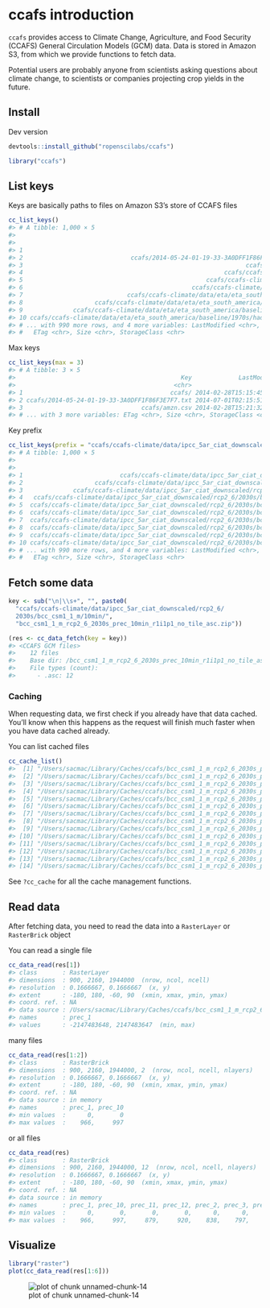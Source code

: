 <!--%\VignetteEngine{knitr::knitr}%\VignetteIndexEntry{ccafs introduction}%\VignetteEncoding{UTF-8}-->ccafs introduction==================`ccafs` provides access to Climate Change, Agriculture, and Food Security (CCAFS)General Circulation Models (GCM) data. Data is stored in Amazon S3, fromwhich we provide functions to fetch data.Potential users are probably anyone from scientists asking questions about climate change, to scientists or companies projecting crop yields in the future.## InstallDev version```rdevtools::install_github("ropenscilabs/ccafs")``````rlibrary("ccafs")```## List keysKeys are basically paths to files on Amazon S3's store of CCAFS files```rcc_list_keys()#> # A tibble: 1,000 × 5#>                                                                           Key#>                                                                         <chr>#> 1                                                                      ccafs/#> 2                              ccafs/2014-05-24-01-19-33-3A0DFF1F86F3E7F7.txt#> 3                                                              ccafs/amzn.csv#> 4                                                        ccafs/ccafs-climate/#> 5                                                   ccafs/ccafs-climate/data/#> 6                                               ccafs/ccafs-climate/data/eta/#> 7                             ccafs/ccafs-climate/data/eta/eta_south_america/#> 8                    ccafs/ccafs-climate/data/eta/eta_south_america/baseline/#> 9              ccafs/ccafs-climate/data/eta/eta_south_america/baseline/1970s/#> 10 ccafs/ccafs-climate/data/eta/eta_south_america/baseline/1970s/hadcm_cntrl/#> # ... with 990 more rows, and 4 more variables: LastModified <chr>,#> #   ETag <chr>, Size <chr>, StorageClass <chr>```Max keys```rcc_list_keys(max = 3)#> # A tibble: 3 × 5#>                                              Key             LastModified#>                                            <chr>                    <chr>#> 1                                         ccafs/ 2014-02-28T15:15:45.000Z#> 2 ccafs/2014-05-24-01-19-33-3A0DFF1F86F3E7F7.txt 2014-07-01T02:15:51.000Z#> 3                                 ccafs/amzn.csv 2014-02-28T15:21:32.000Z#> # ... with 3 more variables: ETag <chr>, Size <chr>, StorageClass <chr>```Key prefix```rcc_list_keys(prefix = "ccafs/ccafs-climate/data/ipcc_5ar_ciat_downscaled/")#> # A tibble: 1,000 × 5#>                                                                            Key#>                                                                          <chr>#> 1                           ccafs/ccafs-climate/data/ipcc_5ar_ciat_downscaled/#> 2                    ccafs/ccafs-climate/data/ipcc_5ar_ciat_downscaled/rcp2_6/#> 3              ccafs/ccafs-climate/data/ipcc_5ar_ciat_downscaled/rcp2_6/2030s/#> 4   ccafs/ccafs-climate/data/ipcc_5ar_ciat_downscaled/rcp2_6/2030s/bcc_csm1_1/#> 5  ccafs/ccafs-climate/data/ipcc_5ar_ciat_downscaled/rcp2_6/2030s/bcc_csm1_1/1#> 6  ccafs/ccafs-climate/data/ipcc_5ar_ciat_downscaled/rcp2_6/2030s/bcc_csm1_1/1#> 7  ccafs/ccafs-climate/data/ipcc_5ar_ciat_downscaled/rcp2_6/2030s/bcc_csm1_1/1#> 8  ccafs/ccafs-climate/data/ipcc_5ar_ciat_downscaled/rcp2_6/2030s/bcc_csm1_1/1#> 9  ccafs/ccafs-climate/data/ipcc_5ar_ciat_downscaled/rcp2_6/2030s/bcc_csm1_1/1#> 10 ccafs/ccafs-climate/data/ipcc_5ar_ciat_downscaled/rcp2_6/2030s/bcc_csm1_1/1#> # ... with 990 more rows, and 4 more variables: LastModified <chr>,#> #   ETag <chr>, Size <chr>, StorageClass <chr>```## Fetch some data```rkey <- sub("\n|\\s+", "", paste0(  "ccafs/ccafs-climate/data/ipcc_5ar_ciat_downscaled/rcp2_6/  2030s/bcc_csm1_1_m/10min/",  "bcc_csm1_1_m_rcp2_6_2030s_prec_10min_r1i1p1_no_tile_asc.zip"))``````r(res <- cc_data_fetch(key = key))#> <CCAFS GCM files>#>    12 files#>    Base dir: /bcc_csm1_1_m_rcp2_6_2030s_prec_10min_r1i1p1_no_tile_asc#>    File types (count):#>      - .asc: 12```### CachingWhen requesting data, we first check if you already have that data cached.You'll know when this happens as the request will finish much faster whenyou have data cached already.You can list cached files```rcc_cache_list()#>  [1] "/Users/sacmac/Library/Caches/ccafs/bcc_csm1_1_m_rcp2_6_2030s_prec_10min_r1i1p1_no_tile_asc"#>  [2] "/Users/sacmac/Library/Caches/ccafs/bcc_csm1_1_m_rcp2_6_2030s_prec_10min_r1i1p1_no_tile_asc.zip"#>  [3] "/Users/sacmac/Library/Caches/ccafs/bcc_csm1_1_m_rcp2_6_2030s_prec_10min_r1i1p1_no_tile_asc/prec_1.asc"#>  [4] "/Users/sacmac/Library/Caches/ccafs/bcc_csm1_1_m_rcp2_6_2030s_prec_10min_r1i1p1_no_tile_asc/prec_10.asc"#>  [5] "/Users/sacmac/Library/Caches/ccafs/bcc_csm1_1_m_rcp2_6_2030s_prec_10min_r1i1p1_no_tile_asc/prec_11.asc"#>  [6] "/Users/sacmac/Library/Caches/ccafs/bcc_csm1_1_m_rcp2_6_2030s_prec_10min_r1i1p1_no_tile_asc/prec_12.asc"#>  [7] "/Users/sacmac/Library/Caches/ccafs/bcc_csm1_1_m_rcp2_6_2030s_prec_10min_r1i1p1_no_tile_asc/prec_2.asc"#>  [8] "/Users/sacmac/Library/Caches/ccafs/bcc_csm1_1_m_rcp2_6_2030s_prec_10min_r1i1p1_no_tile_asc/prec_3.asc"#>  [9] "/Users/sacmac/Library/Caches/ccafs/bcc_csm1_1_m_rcp2_6_2030s_prec_10min_r1i1p1_no_tile_asc/prec_4.asc"#> [10] "/Users/sacmac/Library/Caches/ccafs/bcc_csm1_1_m_rcp2_6_2030s_prec_10min_r1i1p1_no_tile_asc/prec_5.asc"#> [11] "/Users/sacmac/Library/Caches/ccafs/bcc_csm1_1_m_rcp2_6_2030s_prec_10min_r1i1p1_no_tile_asc/prec_6.asc"#> [12] "/Users/sacmac/Library/Caches/ccafs/bcc_csm1_1_m_rcp2_6_2030s_prec_10min_r1i1p1_no_tile_asc/prec_7.asc"#> [13] "/Users/sacmac/Library/Caches/ccafs/bcc_csm1_1_m_rcp2_6_2030s_prec_10min_r1i1p1_no_tile_asc/prec_8.asc"#> [14] "/Users/sacmac/Library/Caches/ccafs/bcc_csm1_1_m_rcp2_6_2030s_prec_10min_r1i1p1_no_tile_asc/prec_9.asc"```See `?cc_cache` for all the cache management functions.## Read dataAfter fetching data, you need to read the data into a `RasterLayer` or`RasterBrick` objectYou can read a single file```rcc_data_read(res[1])#> class       : RasterLayer#> dimensions  : 900, 2160, 1944000  (nrow, ncol, ncell)#> resolution  : 0.1666667, 0.1666667  (x, y)#> extent      : -180, 180, -60, 90  (xmin, xmax, ymin, ymax)#> coord. ref. : NA#> data source : /Users/sacmac/Library/Caches/ccafs/bcc_csm1_1_m_rcp2_6_2030s_prec_10min_r1i1p1_no_tile_asc/prec_1.asc#> names       : prec_1#> values      : -2147483648, 2147483647  (min, max)```many files```rcc_data_read(res[1:2])#> class       : RasterBrick#> dimensions  : 900, 2160, 1944000, 2  (nrow, ncol, ncell, nlayers)#> resolution  : 0.1666667, 0.1666667  (x, y)#> extent      : -180, 180, -60, 90  (xmin, xmax, ymin, ymax)#> coord. ref. : NA#> data source : in memory#> names       : prec_1, prec_10#> min values  :      0,       0#> max values  :    966,     997```or all files```rcc_data_read(res)#> class       : RasterBrick#> dimensions  : 900, 2160, 1944000, 12  (nrow, ncol, ncell, nlayers)#> resolution  : 0.1666667, 0.1666667  (x, y)#> extent      : -180, 180, -60, 90  (xmin, xmax, ymin, ymax)#> coord. ref. : NA#> data source : in memory#> names       : prec_1, prec_10, prec_11, prec_12, prec_2, prec_3, prec_4, prec_5, prec_6, prec_7, prec_8, prec_9#> min values  :      0,       0,       0,       0,      0,      0,      0,      0,      0,      0,      0,      0#> max values  :    966,     997,     879,     920,    838,    797,    811,   1064,   2268,   2629,   1693,    956```## Visualize```rlibrary("raster")plot(cc_data_read(res[1:6]))```![plot of chunk unnamed-chunk-14](img/unnamed-chunk-14-1.png)